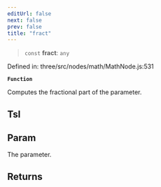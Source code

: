 ```yaml
---
editUrl: false
next: false
prev: false
title: "fract"
---
```


> `const` **fract**: `any`

Defined in: three/src/nodes/math/MathNode.js:531

**`Function`**

Computes the fractional part of the parameter.

## Tsl

## Param

The parameter.

## Returns
